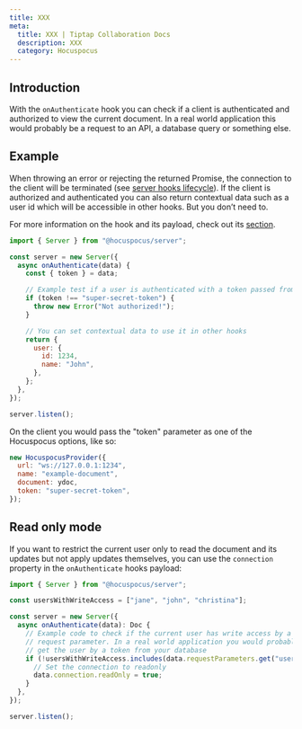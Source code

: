 ```yaml
---
title: XXX
meta:
  title: XXX | Tiptap Collaboration Docs
  description: XXX
  category: Hocuspocus
---
```


## Introduction

With the `onAuthenticate` hook you can check if a client is authenticated and authorized to view the current document. In a real world application this would probably be a request to an API, a database query or something else.

## Example

When throwing an error or rejecting the returned Promise, the connection to the client will be terminated (see [server hooks lifecycle](/server/hooks#lifecycle)). If the client is authorized and authenticated you can also return contextual data such as a user id which will be accessible in other hooks. But you don’t need to.

For more information on the hook and its payload, check out its [section](/server/hooks#on-authenticate).

```js
import { Server } from "@hocuspocus/server";

const server = new Server({
  async onAuthenticate(data) {
    const { token } = data;

    // Example test if a user is authenticated with a token passed from the client
    if (token !== "super-secret-token") {
      throw new Error("Not authorized!");
    }

    // You can set contextual data to use it in other hooks
    return {
      user: {
        id: 1234,
        name: "John",
      },
    };
  },
});

server.listen();
```

On the client you would pass the "token" parameter as one of the Hocuspocus options, like so:

```js
new HocuspocusProvider({
  url: "ws://127.0.0.1:1234",
  name: "example-document",
  document: ydoc,
  token: "super-secret-token",
});
```

## Read only mode

If you want to restrict the current user only to read the document and its updates but not apply
updates themselves, you can use the `connection` property in the `onAuthenticate` hooks payload:

```js
import { Server } from "@hocuspocus/server";

const usersWithWriteAccess = ["jane", "john", "christina"];

const server = new Server({
  async onAuthenticate(data): Doc {
    // Example code to check if the current user has write access by a
    // request parameter. In a real world application you would probably
    // get the user by a token from your database
    if (!usersWithWriteAccess.includes(data.requestParameters.get("user"))) {
      // Set the connection to readonly
      data.connection.readOnly = true;
    }
  },
});

server.listen();
```
